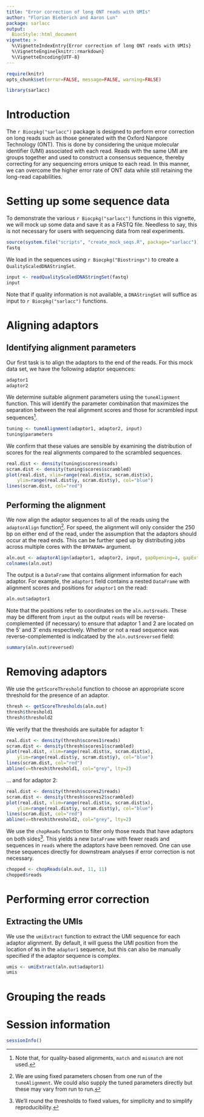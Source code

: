 ```yaml
---
title: "Error correction of long ONT reads with UMIs"
author: "Florian Bieberich and Aaron Lun"
package: sarlacc
output: 
  BiocStyle::html_document
vignette: >
  %\VignetteIndexEntry{Error correction of long ONT reads with UMIs}
  %\VignetteEngine{knitr::rmarkdown}
  %\VignetteEncoding{UTF-8}  
---
```



```r
require(knitr)
opts_chunk$set(error=FALSE, message=FALSE, warning=FALSE)
```

```r
library(sarlacc)
```

# Introduction

The `r Biocpkg("sarlacc")` package is designed to perform error correction on long reads such as those generated with the Oxford Nanpore Technology (ONT).
This is done by considering the unique molecular identifier (UMI) associated with each read.
Reads with the same UMI are groups together and used to construct a consensus sequence, thereby correcting for any sequencing errors unique to each read.
In this manner, we can overcome the higher error rate of ONT data while still retaining the long-read capabilities.

# Setting up some sequence data

To demonstrate the various `r Biocpkg("sarlacc")` functions in this vignette, we will mock up some data and save it as a FASTQ file.
Needless to say, this is not necessary for users with sequencing data from real experiments.

```r
source(system.file("scripts", "create_mock_seqs.R", package="sarlacc"))
fastq
```

We load in the sequences using `r Biocpkg("Biostrings")` to create a `QualityScaledDNAStringSet`.

```r
input <- readQualityScaledDNAStringSet(fastq)
input
```

Note that if quality information is not available, a `DNAStringSet` will suffice as input to `r Biocpkg("sarlacc")` functions.

# Aligning adaptors

## Identifying alignment parameters

Our first task is to align the adaptors to the end of the reads.
For this mock data set, we have the following adaptor sequences:

```r
adaptor1
adaptor2
```

We determine suitable alignment parameters using the `tuneAlignment` function.
This will identify the parameter combination that maximizes the separation between the real alignment scores and those for scrambled input sequences^[Note that, for quality-based alignments, `match` and `mismatch` are not used.].

```r
tuning <- tuneAlignment(adaptor1, adaptor2, input)
tuning$parameters
```

We confirm that these values are sensible by examining the distribution of scores for the real alignments compared to the scrambled sequences.

```r
real.dist <- density(tuning$scores$reads)
scram.dist <- density(tuning$scores$scrambled)
plot(real.dist, xlim=range(real.dist$x, scram.dist$x),
    ylim=range(real.dist$y, scram.dist$y), col="blue")
lines(scram.dist, col="red")
```

## Performing the alignment

We now align the adaptor sequences to all of the reads using the `adaptorAlign` function^[We are using fixed parameters chosen from one run of the `tuneAlignment`. We could also supply the tuned parameters directly but these may vary from run to run.].
For speed, the alignment will only consider the 250 bp on either end of the read, under the assumption that the adaptors should occur at the read ends.
This can be further sped up by distributing jobs across multiple cores with the `BPPARAM=` argument.

```r
aln.out <- adaptorAlign(adaptor1, adaptor2, input, gapOpening=4, gapExtension=1)
colnames(aln.out)
```

The output is a `DataFrame` that contains alignment information for each adaptor.
For example, the `adaptor1` field contains a nested `DataFrame` with alignment scores and positions for `adaptor1` on the read:

```r
aln.out$adaptor1
```

Note that the positions refer to coordinates on the `aln.out$reads`.
These may be different from `input` as the output `reads` will be reverse-complemented (if necessary) to ensure that adaptor 1 and 2 are located on the 5' and 3' ends respectively. 
Whether or not a read sequence was reverse-complemented is indicataed by the `aln.out$reversed` field:

```r
summary(aln.out$reversed)
```

# Removing adaptors

We use the `getScoreThreshold` function to choose an appropriate score threshold for the presence of an adaptor.

```r
thresh <- getScoreThresholds(aln.out)
thresh$threshold1
thresh$threshold2
```

We verify that the thresholds are suitable for adaptor 1:

```r
real.dist <- density(thresh$scores1$reads)
scram.dist <- density(thresh$scores1$scrambled)
plot(real.dist, xlim=range(real.dist$x, scram.dist$x),
    ylim=range(real.dist$y, scram.dist$y), col="blue")
lines(scram.dist, col="red")
abline(v=thresh$threshold1, col="grey", lty=2)
```

... and for adaptor 2:

```r
real.dist <- density(thresh$scores2$reads)
scram.dist <- density(thresh$scores2$scrambled)
plot(real.dist, xlim=range(real.dist$x, scram.dist$x),
    ylim=range(real.dist$y, scram.dist$y), col="blue")
lines(scram.dist, col="red")
abline(v=thresh$threshold2, col="grey", lty=2)
```

We use the `chopReads` function to filter only those reads that have adaptors on both sides^[We'll round the thresholds to fixed values, for simplicity and to simplify reproducibility.].
This yields a new `DataFrame` with fewer reads and sequences in `reads` where the adaptors have been removed.
One can use these sequences directly for downstream analyses if error correction is not necessary. 

```r
chopped <- chopReads(aln.out, 11, 11)
chopped$reads
```

# Performing error correction

## Extracting the UMIs

We use the `umiExtract` function to extract the UMI sequence for each adaptor alignment.
By default, it will guess the UMI position from the location of `N`s in the `adaptor1` sequence, but this can also be manually specified if the adaptor sequence is complex.

```r
umis <- umiExtract(aln.out$adaptor1) 
umis
```


# Grouping the reads



# Session information

```r
sessionInfo()
```

